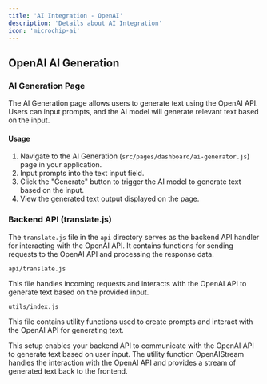 ```yaml
---
title: 'AI Integration - OpenAI'
description: 'Details about AI Integration'
icon: 'microchip-ai'
---
```


## OpenAI AI Generation

### AI Generation Page

The AI Generation page allows users to generate text using the OpenAI API. Users can input prompts, and the AI model will generate relevant text based on the input.

#### Usage

1. Navigate to the AI Generation (`src/pages/dashboard/ai-generator.js`) page in your application.
2. Input prompts into the text input field.
3. Click the "Generate" button to trigger the AI model to generate text based on the input.
4. View the generated text output displayed on the page.

### Backend API (translate.js)

The `translate.js` file in the `api` directory serves as the backend API handler for interacting with the OpenAI API. It contains functions for sending requests to the OpenAI API and processing the response data.

`api/translate.js`

This file handles incoming requests and interacts with the OpenAI API to generate text based on the provided input.

`utils/index.js`

This file contains utility functions used to create prompts and interact with the OpenAI API for generating text.

This setup enables your backend API to communicate with the OpenAI API to generate text based on user input. The utility function OpenAIStream handles the interaction with the OpenAI API and provides a stream of generated text back to the frontend.